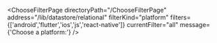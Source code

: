 


<ChooseFilterPage
    directoryPath="/ChooseFilterPage"
    address="/lib/datastore/relational"
    filterKind="platform"
    filters={['android','flutter','ios','js','react-native']}
    currentFilter="all"
    message={'Choose a platform:'}
/>
